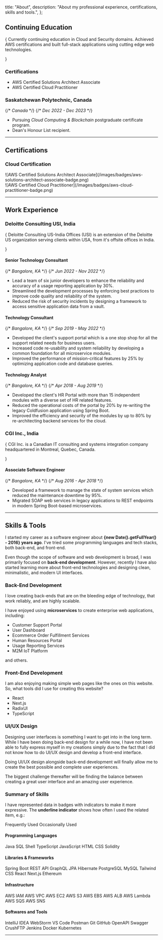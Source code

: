   title: "About",
  description:
    "About my professional experience, certifications, skills and tools.",
};



## Continuing Education

{<Text color="gray" size="2">
Currently continuing education in Cloud and Security domains. Achieved AWS
certifications and built full-stack applications using cutting edge web
technologies.

</Text>}

### Certifications

- AWS Certified Solutions Architect Associate
- AWS Certified Cloud Practitioner

### Saskatchewan Polytechnic, Canada

<Flex justify="between">
  {/* <em>Canada</em> */}
  {/* <em>Dec 2022 - Dec 2023</em> */}
</Flex>

- Pursuing _Cloud Computing & Blockchain_ postgraduate certificate program.
- Dean's Honour List recipient.

---

## Certifications

### Cloud Certification

<CeritificationBadgesGrid>
  <div>
    ![AWS Certified Solutions Architect
    Associate](/images/badges/aws-solutions-architect-associate-badge.png)
  </div>
  <div>
    ![AWS Certified Cloud
    Practitioner](/images/badges/aws-cloud-practitioner-badge.png)
  </div>
</CeritificationBadgesGrid>

---

## Work Experience

### Deloitte Consulting USI, India

{<Text color="gray" size="2">
Deloitte Consulting US-India Offices (USI) is an extension of the Deloitte
US organization serving clients within USA, from it&apos;s offsite offices
in India.

</Text>}

#### Senior Technology Consultant

<Flex justify="between">
  {/* <em>Bangalore, KA</em> */}
  {/* <em>Jun 2022 - Nov 2022</em> */}
</Flex>

- Lead a team of six junior developers to enhance the reliability and accuracy of a usage reporting application by 30%.
- Streamlined the development processes by enforcing best practices to improve code quality and reliability of the system.
- Reduced the risk of security incidents by designing a framework to access sensitive application data from a vault.

#### Technology Consultant

<Flex justify="between">
  {/* <em>Bangalore, KA</em> */}
  {/* <em>Sep 2019 - May 2022</em> */}
</Flex>

- Developed the client's support portal which is a one stop shop for all the support related needs for business users.
- Increased code re-usability and system reliability by developing a common foundation for all microservice modules.
- Improved the performance of mission-critical features by 25% by optimizing application code and database queries.

#### Technology Analyst

<Flex justify="between">
  {/* <em>Bangalore, KA</em> */}
  {/* <em>Apr 2018 - Aug 2019</em> */}
</Flex>

- Developed the client's HR Portal with more than 15 independent modules with a diverse set of HR related features.
- Reduced the operational costs of the portal by 20% by re-writing the legacy Coldfusion application using Spring Boot.
- Improved the efficiency and security of the modules by up to 80% by re-architecting backend services for the cloud.

### CGI Inc., India

{<Text color="gray" size="2">
CGI Inc. is a Canadian IT consulting and systems integration company
headquartered in Montreal, Quebec, Canada.

</Text>}

#### Associate Software Engineer

<Flex justify="between">
  {/* <em>Bangalore, KA</em> */}
  {/* <em>Aug 2016 - Apr 2018</em> */}
</Flex>

- Developed a framework to manage the state of system services which reduced the maintenance downtime by 95%.
- Migrated SOAP web services in legacy applications to REST endpoints in modern Spring Boot-based microservices.

---

## Skills & Tools

I started my career as a software engineer about **{new Date().getFullYear() - 2016} years ago**. I've tried some programming languages and tech stacks, both back-end, and front-end.

Even though the scope of software and web development is broad, I was primarily focused on **back-end development**.
However, recently I have also started learning more about front-end technologies and designing clean, minimalistic, and modern UI interfaces.

### Back-End Development

I love creating back-ends that are on the bleeding edge of technology, that work reliably, and are highly scalable.

I have enjoyed using **microservices** to create enterprise web applications, including:

- Customer Support Portal
- User Dashboard
- Ecommerce Order Fulfillment Services
- Human Resources Portal
- Usage Reporting Services
- M2M IoT Platform

and others.

### Front-End Development

I am also enjoying making simple web pages like the ones on this website. So, what tools did I use for creating this website?

- React
- Next.js
- RadixUI
- TypeScript

### UI/UX Design

Designing user interfaces is something I want to get into in the long term. While I have been doing back-end design for
a while now, I have not been able to fully express myself in my creations simply due to the fact that I did not know how
to do UI/UX design and develop a front-end interface.

Doing UI/UX design alongside back-end development will finally allow me to create the best possible and complete user
experiences.

The biggest challenge thereafter will be finding the balance between creating a great user interface and an amazing user experience.

### Summary of Skills

I have represented data in badges with indicators to make it more expressive. The **underline indicator** shows how often I used the related item, e.g.:

<VStack>
  <HStack>
    <BadgeWithIndicator indicator={90}>Frequently Used</BadgeWithIndicator>
    <BadgeWithIndicator indicator={30}>Occasionally Used</BadgeWithIndicator>
  </HStack>
</VStack>

#### Programming Languages

<VStack>
  <HStack>
    <BadgeWithIndicator indicator={100}>Java</BadgeWithIndicator>
    <BadgeWithIndicator indicator={60}>SQL</BadgeWithIndicator>
    <BadgeWithIndicator indicator={40}>Shell</BadgeWithIndicator>
  </HStack>
  <HStack>
    <BadgeWithIndicator indicator={50}>TypeScript</BadgeWithIndicator>
    <BadgeWithIndicator indicator={40}>JavaScript</BadgeWithIndicator>
    <BadgeWithIndicator indicator={60}>HTML</BadgeWithIndicator>
    <BadgeWithIndicator indicator={60}>CSS</BadgeWithIndicator>
  </HStack>
  <HStack>
    <BadgeWithIndicator indicator={20}>Solidity</BadgeWithIndicator>
  </HStack>
</VStack>

#### Libraries & Frameworks

<VStack>
  <HStack>
    <BadgeWithIndicator indicator={90}>Spring Boot</BadgeWithIndicator>
    <BadgeWithIndicator indicator={80}>REST API</BadgeWithIndicator>
    <BadgeWithIndicator indicator={40}>GraphQL</BadgeWithIndicator>
  </HStack>
  <HStack>
    <BadgeWithIndicator indicator={70}>JPA</BadgeWithIndicator>
    <BadgeWithIndicator indicator={60}>Hibernate</BadgeWithIndicator>
    <BadgeWithIndicator indicator={50}>PostgreSQL</BadgeWithIndicator>
    <BadgeWithIndicator indicator={50}>MySQL</BadgeWithIndicator>
  </HStack>
  <HStack>
    <BadgeWithIndicator indicator={80}>Tailwind CSS</BadgeWithIndicator>
    <BadgeWithIndicator indicator={70}>React</BadgeWithIndicator>
    <BadgeWithIndicator indicator={80}>Next.js</BadgeWithIndicator>
  </HStack>
  <HStack>
    <BadgeWithIndicator indicator={20}>Ethereum</BadgeWithIndicator>
  </HStack>
</VStack>

#### Infrastructure

<VStack>
  <HStack>
    <BadgeWithIndicator indicator={70}>AWS IAM</BadgeWithIndicator>
    <BadgeWithIndicator indicator={70}>AWS VPC</BadgeWithIndicator>
    <BadgeWithIndicator indicator={70}>AWS EC2</BadgeWithIndicator>
    <BadgeWithIndicator indicator={70}>AWS S3</BadgeWithIndicator>
    <BadgeWithIndicator indicator={70}>AWS EBS</BadgeWithIndicator>
    <BadgeWithIndicator indicator={70}>AWS ALB</BadgeWithIndicator>
  </HStack>
  <HStack>
    <BadgeWithIndicator indicator={70}>AWS Lambda</BadgeWithIndicator>
    <BadgeWithIndicator indicator={70}>AWS SQS</BadgeWithIndicator>
    <BadgeWithIndicator indicator={70}>AWS SNS</BadgeWithIndicator>
  </HStack>
</VStack>

#### Softwares and Tools

<VStack>
  <HStack>
    <BadgeWithIndicator indicator={100}>IntelliJ IDEA</BadgeWithIndicator>
    <BadgeWithIndicator indicator={100}>WebStorm</BadgeWithIndicator>
    <BadgeWithIndicator indicator={80}>VS Code</BadgeWithIndicator>
    <BadgeWithIndicator indicator={70}>Postman</BadgeWithIndicator>
    <BadgeWithIndicator indicator={100}>Git</BadgeWithIndicator>
    <BadgeWithIndicator indicator={100}>GitHub</BadgeWithIndicator>
  </HStack>
  <HStack>
    <BadgeWithIndicator indicator={60}>OpenAPI</BadgeWithIndicator>
    <BadgeWithIndicator indicator={70}>Swagger</BadgeWithIndicator>
    <BadgeWithIndicator indicator={70}>CrushFTP</BadgeWithIndicator>
    <BadgeWithIndicator indicator={60}>Jenkins</BadgeWithIndicator>
    <BadgeWithIndicator indicator={40}>Docker</BadgeWithIndicator>
    <BadgeWithIndicator indicator={30}>Kubernetes</BadgeWithIndicator>
  </HStack>
</VStack>

---

<ResumeButton />
